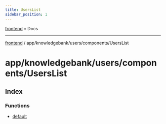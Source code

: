 ```yaml
---
title: UsersList
sidebar_position: 1
---
```


[frontend](./UsersList/../../../../..) • Docs

***

[frontend](./UsersList/../../../../..) / app/knowledgebank/users/components/UsersList

# app/knowledgebank/users/components/UsersList

## Index

### Functions

- [default](./UsersList/functions/default)
